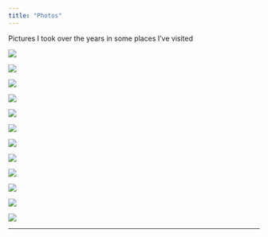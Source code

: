 ```yaml
---
title: "Photos"
---
```


Pictures I took over the years in some places I've visited

::: {layout-ncol=2}

![](/photos/inhotim-2.jpg)

![](/photos/desert.jpg)

![](/photos/snow.jpg)

![](/photos/boston.jpg)



![](/photos/snow-2.jpg)

![](/photos/nyc.jpg)

![](/photos/bambu.jpg)

![](/photos/san-francisco.jpg)



![](/photos/mit.jpg)

![](/photos/ualbany.jpg)



![](/photos/santa-cruz.jpg)

![](/photos/amarante.jpg)
:::
------------------------------------------------------------------------
